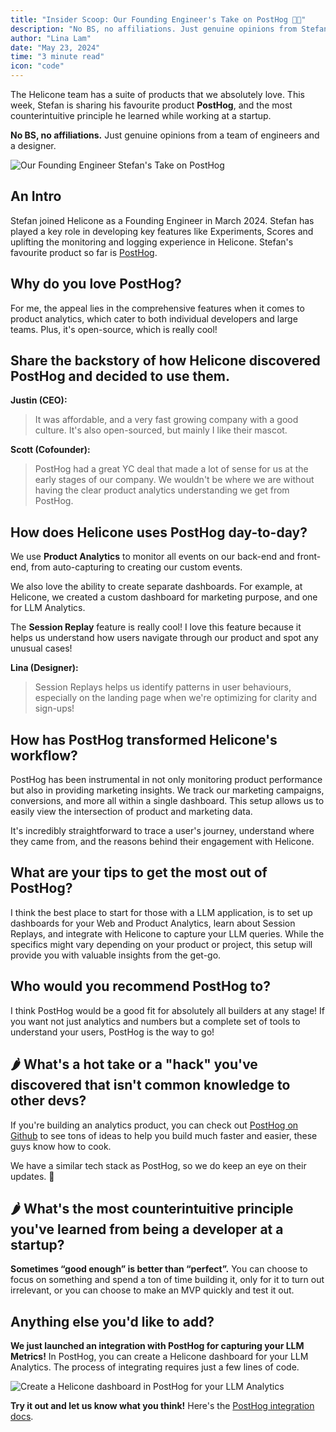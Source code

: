 ```yaml
---
title: "Insider Scoop: Our Founding Engineer's Take on PostHog 🦔🔥"
description: "No BS, no affiliations. Just genuine opinions from Stefan, our founding engineer."
author: "Lina Lam"
date: "May 23, 2024"
time: "3 minute read"
icon: "code"
---
```


The Helicone team has a suite of products that we absolutely love. This week, Stefan is sharing his favourite product **PostHog**, and the most counterintuitive principle he learned while working at a startup.  

**No BS, no affiliations.** Just genuine opinions from a team of engineers and a designer. 

![Our Founding Engineer Stefan's Take on PostHog](/assets/blog/stefan-posthog/posthog-cover.png)


## An Intro

Stefan joined Helicone as a Founding Engineer in March 2024. Stefan has played a key role in developing key features like Experiments, Scores and uplifting the monitoring and logging experience in Helicone. Stefan's favourite product so far is  <a href="https://posthog.com/about" target="_blank" rel="noopener noreferrer">PostHog</a>. 


## Why do you love PostHog? 

For me, the appeal lies in the comprehensive features when it comes to product analytics, which cater to both individual developers and large teams. Plus, it's open-source, which is really cool!


## Share the backstory of how Helicone discovered PostHog and decided to use them. 

**Justin (CEO):** 
> It was affordable, and a very fast growing company with a good culture. It's also open-sourced, but mainly I like their mascot.


**Scott (Cofounder):** 
> PostHog had a great YC deal that made a lot of sense for us at the early stages of our company. We wouldn't be where we are without having the clear product analytics understanding we get from PostHog.



## How does Helicone uses PostHog day-to-day?

We use **Product Analytics** to monitor all events on our back-end and front-end, from auto-capturing to creating our custom events. 

We also love the ability to create separate dashboards. For example, at Helicone, we created a custom dashboard for marketing purpose, and one for LLM Analytics. 

The **Session Replay** feature is really cool! I love this feature because it helps us understand how users navigate through our product and spot any unusual cases!

**Lina (Designer):** 
> Session Replays helps us identify patterns in user behaviours, especially on the landing page when we're optimizing for clarity and sign-ups! 


## How has PostHog transformed Helicone's workflow?

PostHog has been instrumental in not only monitoring product performance but also in providing marketing insights. We track our marketing campaigns, conversions, and more all within a single dashboard. This setup allows us to easily view the intersection of product and marketing data. 

It's incredibly straightforward to trace a user's journey, understand where they came from, and the reasons behind their engagement with Helicone.


## What are your tips to get the most out of PostHog?

I think the best place to start for those with a LLM application, is to set up dashboards for your Web and Product Analytics, learn about Session Replays, and integrate with Helicone to capture your LLM queries. While the specifics might vary depending on your product or project, this setup will provide you with valuable insights from the get-go.


## Who would you recommend PostHog to?

I think PostHog would be a good fit for absolutely all builders at any stage! If you want not just analytics and numbers but a complete set of tools to understand your users, PostHog is the way to go!



## 🌶️ What's a hot take or a "hack" you've discovered that isn't common knowledge to other devs?

If you're building an analytics product, you can check out <a href="https://github.com/PostHog/posthog" target="_blank" rel="noopener noreferrer">PostHog on Github</a> to see tons of ideas to help you build much faster and easier, these guys know how to cook.




We have a similar tech stack as PostHog, so we do keep an eye on their updates. 👀



## 🌶️ What's the most counterintuitive principle you've learned from being a developer at a startup?

**Sometimes “good enough” is better than “perfect”.** You can choose to focus on something and spend a ton of time building it, only for it to turn out irrelevant, or you can choose to make an MVP quickly and test it out. 


## Anything else you'd like to add?

**We just launched an integration with PostHog for capturing your LLM Metrics!** In PostHog, you can create a Helicone dashboard for your LLM Analytics. The process of integrating requires just a few lines of code. 

![Create a Helicone dashboard in PostHog for your LLM Analytics](/assets/blog/stefan-posthog/posthog.png)




**Try it out and let us know what you think!** Here's the [PostHog integration docs](https://docs.helicone.ai/getting-started/integration-method/posthog).